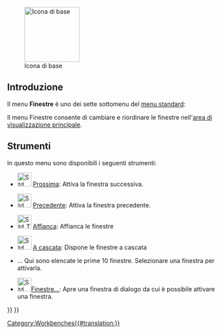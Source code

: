<languages/>

{{Docnav/it
|[[Std_Macro_Menu/it|Menu Macro]]
|[[Std_Help_Menu/it|Menu Aiuto]]
|[[Std_Base/it|Menu di base]]
|IconL=
|IconR=
|IconC=Freecad.svg
}}

[[Image:Freecad.svg|thumb|128px|Icona di base]]

{{TOCright}}

<span id="Introduction"></span>
==Introduzione==

Il menu '''Finestre''' è uno dei sette sottomenu del [[Standard_Menu/it|menu standard]]:

{{StdMenu
|
[[Std_File_Menu/it|File]]
&nbsp;&nbsp;&nbsp;
[[Std_Edit_Menu/it|Modifica]]
&nbsp;&nbsp;&nbsp;
[[Std_View_Menu/it|Visualizza]]
&nbsp;&nbsp;&nbsp;
[[Std_Tools_Menu/it|Strumenti]]
&nbsp;&nbsp;&nbsp;
[[Std_Macro_Menu/it|Macro]]
&nbsp;&nbsp;&nbsp;
[[Std_Windows_Menu/it|Finestre]]
&nbsp;&nbsp;&nbsp;
[[Std_Help_Menu/it|Aiuto]]
}}

Il menu Finestre consente di cambiare e riordinare le finestre nell'[[Main_view_area/it|area di visualizzazione principale]].

<span id="Tools"></span>
==Strumenti==

In questo menu sono disponibili i seguenti strumenti:

* [[File:Std_ActivateNextWindow.svg|32px]] [[Std_ActivateNextWindow/it|Prossima]]: Attiva la finestra successiva.

* [[File:Std_ActivatePrevWindow.svg|32px]] [[Std_ActivatePrevWindow/it|Precedente]]: Attiva la finestra precedente.

* [[File:Std_TileWindows.svg|32px]] [[Std_TileWindows/it|Affianca]]: Affianca le finestre

* [[File:Std_CascadeWindows.svg|32px]] [[Std_CascadeWindows/it|A cascata]]: Dispone le finestre a cascata

* ... Qui sono elencate le prime 10 finestre. Selezionare una finestra per attivarla.

* [[File:Std Windows.svg|32px]][[Std_Windows/it|Finestre...]]: Apre una finestra di dialogo da cui è possibile attivare una finestra. 


{{Docnav/it
|[[Std_Macro_Menu/it|Menu Macro]]
|[[Std_Help_Menu/it|Menu Aiuto]]
|[[Std_Base/it|Menu di base]]
|IconL=
|IconR=
|IconC=Freecad.svg
}}

{{Std_Base_navi{{#translation:}}}}
{{Userdocnavi{{#translation:}}}}
[[Category:Workbenches{{#translation:}}]]